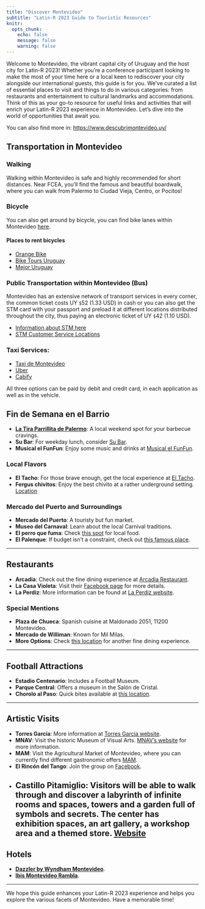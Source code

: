 ```yaml
---
title: "Discover Montevideo"
subtitle: "Latin-R 2023 Guide to Touristic Resources"
knitr:
  opts_chunk:
    echo: false
    message: false
    warning: false
---
```


Welcome to Montevideo, the vibrant capital city of Uruguay and the host city for Latin-R 2023! Whether you're a conference participant looking to make the most of your time here or a local keen to rediscover your city alongside our international guests, this guide is for you. We've curated a list of essential places to visit and things to do in various categories: from restaurants and entertainment to cultural landmarks and accommodations. Think of this as your go-to resource for useful links and activities that will enrich your Latin-R 2023 experience in Montevideo. Let's dive into the world of opportunities that await you.

You can also find more in: <https://www.descubrimontevideo.uy/>

## Transportation in Montevideo

### Walking

Walking within Montevideo is safe and highly recommended for short distances. Near FCEA, you'll find the famous and beautiful boardwalk, where you can walk from Palermo to Ciudad Vieja, Centro, or Pocitos!

### Bicycle

You can also get around by bicycle, you can find bike lanes within Montevideo [here](https://montevideo.gub.uy/mapa-montevideo-en-bici).

#### Places to rent bicycles

- [Orange Bike](https://orangebike.com.uy/)
- [Bike Tours Uruguay](https://biketoursuruguay.com/)
- [Mejor Uruguay](https://www.mejoruruguay.com/bicis1.php)

### Public Transportation within Montevideo (Bus)

Montevideo has an extensive network of transport services in every corner, the common ticket costs UY `$`52 (1.33 USD) in cash or you can also get the STM card with your passport and preload it at different locations distributed throughout the city, thus paying an electronic ticket of UY `$`42 (1.10 USD).

- [Information about STM here](https://montevideo.gub.uy/areas-tematicas/sistema-de-transporte-metropolitano/tarjetas-stm/tarjeta-comun)
- [STM Customer Service Locations](https://montevideo.gub.uy/locales-stm)

### Taxi Services:

- [Taxi de Montevideo](https://www.google.com/url?sa=t&rct=j&q=&esrc=s&source=web&cd=&ved=2ahUKEwjR67GdnuCBAxWrrpUCHd4xBZUQFnoECBwQAQ&url=https%3A%2F%2Fwww.voyentaxi.uy%2F&usg=AOvVaw0kwjd0lwOdB5et59J920b4&opi=89978449)
- [Uber](https://www.uber.com/global/es/cities/montevideo/)
- [Cabify](https://cabify.com/en)

All three options can be paid by debit and credit card, in each application as well as in the vehicle.


## Fin de Semana en el Barrio

- **[La Tira Parrillita de Palermo](https://goo.gl/maps/VBEWR1FpD4pzrB29A)**: A local weekend spot for your barbecue cravings.
- **Su Bar**: For weekday lunch, consider [Su Bar](https://maps.app.goo.gl/fvFrDkHRinQNj4iW9).
- **Musical el FunFun**: Enjoy some music and drinks at [Musical el FunFun](https://maps.app.goo.gl/2ZPDQPhSpannDFVp9).

### Local Flavors

- **El Tacho**: For those brave enough, get the local experience at [El Tacho](https://maps.app.goo.gl/j4LVKLUYB1fn6x9RA).
- **Fergus chivitos**: Enjoy the best chivito at a rather underground setting. [Location](https://maps.app.goo.gl/rjiPCefxeJeAv3kZ8)

### Mercado del Puerto and Surroundings
- **Mercado del Puerto**: A touristy but fun market. 
- **Museo del Carnaval**: Learn about the local Carnival traditions.
- **El perro que fuma**: Check [this spot](https://maps.app.goo.gl/8xYxGRUkGd84i4VAA) for local food.
- **El Palenque**: If budget isn't a constraint, check out [this famous place](https://maps.app.goo.gl/WNTR8R5hQKSW6aMk8).

---

## Restaurants

- **Arcadia**: Check out the fine dining experience at [Arcadia Restaurant](https://www.radissonvictoriaplaza.com.uy/categoria/Restaurante-Arcadia-9).
- **La Casa Violeta**: Visit their [Facebook page](https://www.facebook.com/lacasavioleta/?locale=es_LA) for more details.
- **La Perdiz**: More information can be found at [La Perdiz website](https://laperdiz.com.uy/).

### Special Mentions
- **Plaza de Chueca**: Spanish cuisine at Maldonado 2051, 11200 Montevideo.
- **Mercado de Williman**: Known for Mil Milas.
- **More Options**: Check [this location](https://maps.app.goo.gl/ogr56T14YhrWTxSB6) for another fine dining experience.

---

## Football Attractions

- **Estadio Centenario**: Includes a Football Museum.
- **Parque Central**: Offers a museum in the Salón de Cristal.
- **Chorolo al Paso**: Quick bites available at [this location](https://maps.app.goo.gl/KKS2xkcWZgrr85u39).

---

## Artistic Visits

- **Torres García**: More information at [Torres Garcia website](https://www.torresgarcia.org.uy/).
- **MNAV**: Visit the historic Museum of Visual Arts. [MNAV's website](https://mnav.gub.uy/) for more information.
- **MAM**: Visit the Agricultural Market of Montevideo, where you can currently find different gastronomic offers [MAM](https://www.mam.com.uy/).
- **El Rincón del Tango**: Join the group on [Facebook](https://www.facebook.com/groups/ELRINCONDELTANGO.2014/).
- **Castillo Pitamiglio**: Visitors will be able to walk through and discover a labyrinth of infinite rooms and spaces, towers and a garden full of symbols and secrets. The center has exhibition spaces, an art gallery, a workshop area and a themed store. [Website](https://universopittamiglio.com/mvd.php)
---

## Hotels

- [**Dazzler by Wyndham Montevideo**](https://www.booking.com/Share-OB9n0Q).
- [**Ibis Montevideo Rambla**](https://www.booking.com/Share-56zkav).

---


We hope this guide enhances your Latin-R 2023 experience and helps you explore the various facets of Montevideo. Have a memorable time!

